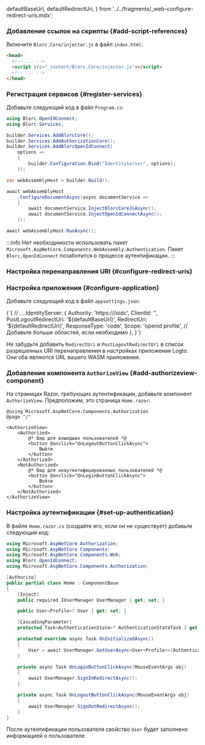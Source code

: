 
  defaultBaseUrl,
  defaultRedirectUri,
} from '../../fragments/_web-configure-redirect-uris.mdx';

### Добавление ссылок на скрипты \{#add-script-references}

Включите `Blorc.Core/injector.js` в файл `index.html`:

```html title="index.html"
<head>
  <!-- ... -->
  <script src="_content/Blorc.Core/injector.js"></script>
  <!-- ... -->
</head>
```

### Регистрация сервисов \{#register-services}

Добавьте следующий код в файл `Program.cs`:

```csharp title="Program.cs"
using Blorc.OpenIdConnect;
using Blorc.Services;

builder.Services.AddBlorcCore();
builder.Services.AddAuthorizationCore();
builder.Services.AddBlorcOpenIdConnect(
    options =>
    {
        builder.Configuration.Bind("IdentityServer", options);
    });

var webAssemblyHost = builder.Build();

await webAssemblyHost
    .ConfigureDocumentAsync(async documentService =>
    {
        await documentService.InjectBlorcCoreJsAsync();
        await documentService.InjectOpenIdConnectAsync();
    });

await webAssemblyHost.RunAsync();
```

:::info
Нет необходимости использовать пакет `Microsoft.AspNetCore.Components.WebAssembly.Authentication`. Пакет `Blorc.OpenIdConnect` позаботится о процессе аутентификации.
:::

### Настройка перенаправления URI \{#configure-redirect-uris}

<SignInFlowSummary />

<AssumingUrl />

<WebConfigureRedirectUris />

### Настройка приложения \{#configure-application}

Добавьте следующий код в файл `appsettings.json`:

<CodeBlock language="json5" title="appsettings.json">
  {`{
  // ...
  IdentityServer: {
    Authority: 'https://<your-logto-endpoint>/oidc',
    ClientId: '<your-logto-app-id>',
    PostLogoutRedirectUri: '${defaultBaseUrl}',
    RedirectUri: '${defaultRedirectUri}',
    ResponseType: 'code',
    Scope: 'openid profile', // Добавьте больше областей, если необходимо
  },
}`}
</CodeBlock>

Не забудьте добавить `RedirectUri` и `PostLogoutRedirectUri` в список разрешенных URI перенаправления в настройках приложения Logto. Они оба являются URL вашего WASM приложения.

### Добавление компонента `AuthorizeView` \{#add-authorizeview-component}

На страницах Razor, требующих аутентификации, добавьте компонент `AuthorizeView`. Предположим, это страница `Home.razor`:

```cshtml title="Pages/Home.razor"
@using Microsoft.AspNetCore.Components.Authorization
@page "/"

<AuthorizeView>
    <Authorized>
        @* Вид для вошедших пользователей *@
        <button @onclick="OnLogoutButtonClickAsync">
            Выйти
        </button>
    </Authorized>
    <NotAuthorized>
        @* Вид для неаутентифицированных пользователей *@
        <button @onclick="OnLoginButtonClickAsync">
            Войти
        </button>
    </NotAuthorized>
</AuthorizeView>
```

### Настройка аутентификации \{#set-up-authentication}

В файле `Home.razor.cs` (создайте его, если он не существует) добавьте следующий код:

```csharp title="Pages/Home.razor.cs"
using Microsoft.AspNetCore.Authorization;
using Microsoft.AspNetCore.Components;
using Microsoft.AspNetCore.Components.Web;
using Blorc.OpenIdConnect;
using Microsoft.AspNetCore.Components.Authorization;

[Authorize]
public partial class Home : ComponentBase
{
    [Inject]
    public required IUserManager UserManager { get; set; }

    public User<Profile>? User { get; set; }

    [CascadingParameter]
    protected Task<AuthenticationState>? AuthenticationStateTask { get; set; }

    protected override async Task OnInitializedAsync()
    {
        User = await UserManager.GetUserAsync<User<Profile>>(AuthenticationStateTask!);
    }

    private async Task OnLoginButtonClickAsync(MouseEventArgs obj)
    {
        await UserManager.SignInRedirectAsync();
    }

    private async Task OnLogoutButtonClickAsync(MouseEventArgs obj)
    {
        await UserManager.SignOutRedirectAsync();
    }
}
```

После аутентификации пользователя свойство `User` будет заполнено информацией о пользователе.

<Checkpoint />
